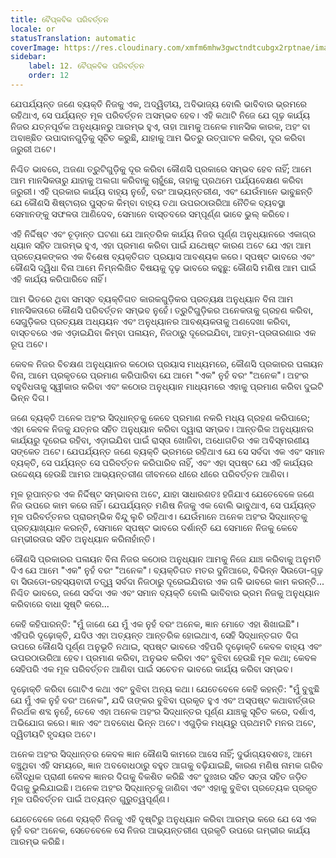 ```yaml
---
title: ବୈପ୍ଳବିକ ପରିବର୍ତ୍ତନ
locale: or
statusTranslation: automatic
coverImage: https://res.cloudinary.com/xmfm6mhw3gwctndtcubgx2rptnae/image/upload/v1740468922/small_cover_tratado_de_psicologia_revolucionaria_a4c0dca4e0.webp
sidebar:
    label: 12. ବୈପ୍ଳବିକ ପରିବର୍ତ୍ତନ
    order: 12
---
```

ଯେପର୍ଯ୍ୟନ୍ତ ଜଣେ ବ୍ୟକ୍ତି ନିଜକୁ ଏକ, ଅଦ୍ୱିତୀୟ, ଅବିଭାଜ୍ୟ ବୋଲି ଭାବିବାର ଭ୍ରମରେ ରହିଥାଏ, ସେ ପର୍ଯ୍ୟନ୍ତ ମୂଳ ପରିବର୍ତ୍ତନ ଅସମ୍ଭବ ହେବ। ଏହି କଥାଟି ନିଜେ ଯେ ଗୂଢ଼ କାର୍ଯ୍ୟ ନିଜର ଯତ୍ନପୂର୍ବକ ଅନୁଧ୍ୟାନରୁ ଆରମ୍ଭ ହୁଏ, ତାହା ଆମକୁ ଅନେକ ମାନସିକ କାରକ, ଅହଂ ବା ଅବାଞ୍ଛିତ ଉପାଦାନଗୁଡ଼ିକୁ ସୂଚିତ କରୁଛି, ଯାହାକୁ ଆମ ଭିତରୁ ଉତ୍ପାଟନ କରିବା, ଦୂର କରିବା ଜରୁରୀ ଅଟେ।

ନିଶ୍ଚିତ ଭାବରେ, ଅଜଣା ତ୍ରୁଟିଗୁଡ଼ିକୁ ଦୂର କରିବା କୌଣସି ପ୍ରକାରେ ସମ୍ଭବ ହେବ ନାହିଁ; ଆମେ ଆମ ମାନସିକତାରୁ ଯାହାକୁ ଅଲଗା କରିବାକୁ ଚାହୁଁଛେ, ତାହାକୁ ପ୍ରଥମେ ପର୍ଯ୍ୟବେକ୍ଷଣ କରିବା ଜରୁରୀ। ଏହି ପ୍ରକାର କାର୍ଯ୍ୟ ବାହ୍ୟ ନୁହେଁ, ବରଂ ଆଭ୍ୟନ୍ତରୀଣ, ଏବଂ ଯେଉଁମାନେ ଭାବୁଛନ୍ତି ଯେ କୌଣସି ଶିଷ୍ଟାଚାର ପୁସ୍ତକ କିମ୍ବା ବାହ୍ୟ ତଥା ଉପରଠାଉରିଆ ନୈତିକ ବ୍ୟବସ୍ଥା ସେମାନଙ୍କୁ ସଫଳତା ଆଣିଦେବ, ସେମାନେ ବାସ୍ତବରେ ସମ୍ପୂର୍ଣ୍ଣ ଭାବେ ଭୁଲ୍ କରିବେ।

ଏହି ନିର୍ଦ୍ଦିଷ୍ଟ ଏବଂ ଚୂଡ଼ାନ୍ତ ଘଟଣା ଯେ ଆନ୍ତରିକ କାର୍ଯ୍ୟ ନିଜର ପୂର୍ଣ୍ଣ ଅନୁଧ୍ୟାନରେ ଏକାଗ୍ର ଧ୍ୟାନ ସହିତ ଆରମ୍ଭ ହୁଏ, ଏହା ପ୍ରମାଣ କରିବା ପାଇଁ ଯଥେଷ୍ଟ କାରଣ ଅଟେ ଯେ ଏହା ଆମ ପ୍ରତ୍ୟେକଙ୍କର ଏକ ବିଶେଷ ବ୍ୟକ୍ତିଗତ ପ୍ରୟାସ ଆବଶ୍ୟକ କରେ। ସ୍ପଷ୍ଟ ଭାବରେ ଏବଂ କୌଣସି ଦ୍ୱିଧା ବିନା ଆମେ ନିମ୍ନଲିଖିତ ବିଷୟକୁ ଦୃଢ଼ ଭାବରେ କହୁଛୁ: କୌଣସି ମଣିଷ ଆମ ପାଇଁ ଏହି କାର୍ଯ୍ୟ କରିପାରିବେ ନାହିଁ।

ଆମ ଭିତରେ ଥିବା ସମସ୍ତ ବ୍ୟକ୍ତିଗତ କାରକଗୁଡ଼ିକର ପ୍ରତ୍ୟକ୍ଷ ଅନୁଧ୍ୟାନ ବିନା ଆମ ମାନସିକତାରେ କୌଣସି ପରିବର୍ତ୍ତନ ସମ୍ଭବ ନୁହେଁ। ତ୍ରୁଟିଗୁଡ଼ିକର ଅନେକତାକୁ ଗ୍ରହଣ କରିବା, ସେଗୁଡ଼ିକର ପ୍ରତ୍ୟକ୍ଷ ଅଧ୍ୟୟନ ଏବଂ ଅନୁଧ୍ୟାନର ଆବଶ୍ୟକତାକୁ ଅଣଦେଖା କରିବା, ବାସ୍ତବରେ ଏକ ଏଡ଼ାଇଯିବା କିମ୍ବା ପଳାୟନ, ନିଜଠାରୁ ଦୂରେଇଯିବା, ଆତ୍ମ-ପ୍ରତାରଣାର ଏକ ରୂପ ଅଟେ।

କେବଳ ନିଜର ବିଚକ୍ଷଣ ଅନୁଧ୍ୟାନର କଠୋର ପ୍ରୟାସ ମାଧ୍ୟମରେ, କୌଣସି ପ୍ରକାରର ପଳାୟନ ବିନା, ଆମେ ପ୍ରକୃତରେ ପ୍ରମାଣ କରିପାରିବା ଯେ ଆମେ "ଏକ" ନୁହଁ ବରଂ "ଅନେକ"। ଅହଂର ବହୁବିଧତାକୁ ସ୍ୱୀକାର କରିବା ଏବଂ କଠୋର ଅନୁଧ୍ୟାନ ମାଧ୍ୟମରେ ଏହାକୁ ପ୍ରମାଣ କରିବା ଦୁଇଟି ଭିନ୍ନ ଦିଗ।

ଜଣେ ବ୍ୟକ୍ତି ଅନେକ ଅହଂର ସିଦ୍ଧାନ୍ତକୁ କେବେ ପ୍ରମାଣ ନକରି ମଧ୍ୟ ଗ୍ରହଣ କରିପାରେ; ଏହା କେବଳ ନିଜକୁ ଯତ୍ନର ସହିତ ଅନୁଧ୍ୟାନ କରିବା ଦ୍ୱାରା ସମ୍ଭବ। ଆନ୍ତରିକ ଅନୁଧ୍ୟାନର କାର୍ଯ୍ୟରୁ ଦୂରେଇ ରହିବା, ଏଡ଼ାଇଯିବା ପାଇଁ ରାସ୍ତା ଖୋଜିବା, ଅଧୋଗତିର ଏକ ଅବିସ୍ମରଣୀୟ ସଙ୍କେତ ଅଟେ। ଯେପର୍ଯ୍ୟନ୍ତ ଜଣେ ବ୍ୟକ୍ତି ଭ୍ରମରେ ରହିଥାଏ ଯେ ସେ ସର୍ବଦା ଏକ ଏବଂ ସମାନ ବ୍ୟକ୍ତି, ସେ ପର୍ଯ୍ୟନ୍ତ ସେ ପରିବର୍ତ୍ତନ କରିପାରିବ ନାହିଁ, ଏବଂ ଏହା ସ୍ପଷ୍ଟ ଯେ ଏହି କାର୍ଯ୍ୟର ଉଦ୍ଦେଶ୍ୟ ହେଉଛି ଆମର ଆଭ୍ୟନ୍ତରୀଣ ଜୀବନରେ ଧୀରେ ଧୀରେ ପରିବର୍ତ୍ତନ ଆଣିବା।

ମୂଳ ରୂପାନ୍ତର ଏକ ନିର୍ଦ୍ଦିଷ୍ଟ ସମ୍ଭାବନା ଅଟେ, ଯାହା ସାଧାରଣତଃ ହଜିଯାଏ ଯେତେବେଳେ ଜଣେ ନିଜ ଉପରେ କାମ କରେ ନାହିଁ। ଯେପର୍ଯ୍ୟନ୍ତ ମଣିଷ ନିଜକୁ ଏକ ବୋଲି ଭାବୁଥାଏ, ସେ ପର୍ଯ୍ୟନ୍ତ ମୂଳ ପରିବର୍ତ୍ତନର ପ୍ରାରମ୍ଭିକ ବିନ୍ଦୁ ଲୁଚି ରହିଥାଏ। ଯେଉଁମାନେ ଅନେକ ଅହଂର ସିଦ୍ଧାନ୍ତକୁ ପ୍ରତ୍ୟାଖ୍ୟାନ କରନ୍ତି, ସେମାନେ ସ୍ପଷ୍ଟ ଭାବରେ ଦର୍ଶାନ୍ତି ଯେ ସେମାନେ ନିଜକୁ କେବେ ଗମ୍ଭୀରତାର ସହିତ ଅନୁଧ୍ୟାନ କରିନାହାଁନ୍ତି।

କୌଣସି ପ୍ରକାରର ପଳାୟନ ବିନା ନିଜର କଠୋର ଅନୁଧ୍ୟାନ ଆମକୁ ନିଜେ ଯାଞ୍ଚ କରିବାକୁ ଅନୁମତି ଦିଏ ଯେ ଆମେ "ଏକ" ନୁହଁ ବରଂ "ଅନେକ"। ବ୍ୟକ୍ତିଗତ ମତର ଦୁନିଆରେ, ବିଭିନ୍ନ ସିଉଡୋ-ଗୂଢ଼ ବା ସିଉଡୋ-ରହସ୍ୟବାଦୀ ତତ୍ତ୍ୱ ସର୍ବଦା ନିଜଠାରୁ ଦୂରେଇଯିବାର ଏକ ଗଳି ଭାବରେ କାମ କରନ୍ତି... ନିଶ୍ଚିତ ଭାବରେ, ଜଣେ ସର୍ବଦା ଏକ ଏବଂ ସମାନ ବ୍ୟକ୍ତି ବୋଲି ଭାବିବାର ଭ୍ରମ ନିଜକୁ ଅନୁଧ୍ୟାନ କରିବାରେ ବାଧା ସୃଷ୍ଟି କରେ...

କେହି କହିପାରନ୍ତି: "ମୁଁ ଜାଣେ ଯେ ମୁଁ ଏକ ନୁହଁ ବରଂ ଅନେକ, ଜ୍ଞାନ ମୋତେ ଏହା ଶିଖାଇଛି"। ଏହିପରି ଦୃଢ଼ୋକ୍ତି, ଯଦିଓ ଏହା ଅତ୍ୟନ୍ତ ଆନ୍ତରିକ ହୋଇଥାଏ, ସେହି ସିଦ୍ଧାନ୍ତଗତ ଦିଗ ଉପରେ କୌଣସି ପୂର୍ଣ୍ଣ ଅନୁଭୂତି ନଥାଇ, ସ୍ପଷ୍ଟ ଭାବରେ ଏହିପରି ଦୃଢ଼ୋକ୍ତି କେବଳ ବାହ୍ୟ ଏବଂ ଉପରଠାଉରିଆ ହେବ। ପ୍ରମାଣ କରିବା, ଅନୁଭବ କରିବା ଏବଂ ବୁଝିବା ହେଉଛି ମୂଳ କଥା; କେବଳ ସେହିପରି ଏକ ମୂଳ ପରିବର୍ତ୍ତନ ଆଣିବା ପାଇଁ ସଚେତନ ଭାବରେ କାର୍ଯ୍ୟ କରିବା ସମ୍ଭବ।

ଦୃଢ଼ୋକ୍ତି କରିବା ଗୋଟିଏ କଥା ଏବଂ ବୁଝିବା ଅନ୍ୟ କଥା। ଯେତେବେଳେ କେହି କହନ୍ତି: "ମୁଁ ବୁଝୁଛି ଯେ ମୁଁ ଏକ ନୁହଁ ବରଂ ଅନେକ", ଯଦି ତାଙ୍କର ବୁଝିବା ପ୍ରକୃତ ହୁଏ ଏବଂ ଅସ୍ପଷ୍ଟ କଥାବାର୍ତ୍ତାର ନିରର୍ଥକ ଶବ୍ଦ ନୁହେଁ, ତେବେ ଏହା ଅନେକ ଅହଂର ସିଦ୍ଧାନ୍ତର ପୂର୍ଣ୍ଣ ଯାଞ୍ଚକୁ ସୂଚିତ କରେ, ଦର୍ଶାଏ, ଅଭିଯୋଗ କରେ। ଜ୍ଞାନ ଏବଂ ଅବବୋଧ ଭିନ୍ନ ଅଟେ। ଏଗୁଡ଼ିକ ମଧ୍ୟରୁ ପ୍ରଥମଟି ମନର ଅଟେ, ଦ୍ୱିତୀୟଟି ହୃଦୟର ଅଟେ।

ଅନେକ ଅହଂର ସିଦ୍ଧାନ୍ତର କେବଳ ଜ୍ଞାନ କୌଣସି କାମରେ ଆସେ ନାହିଁ; ଦୁର୍ଭାଗ୍ୟବଶତଃ, ଆମେ ବଞ୍ଚୁଥିବା ଏହି ସମୟରେ, ଜ୍ଞାନ ଅବବୋଧଠାରୁ ବହୁତ ଆଗକୁ ବଢ଼ିଯାଇଛି, କାରଣ ମଣିଷ ନାମକ ଗରିବ ବୌଦ୍ଧିକ ପ୍ରାଣୀ କେବଳ ଜ୍ଞାନର ଦିଗକୁ ବିକଶିତ କରିଛି ଏବଂ ଦୁଃଖର ସହିତ ସତ୍ତା ସହିତ ଜଡ଼ିତ ଦିଗକୁ ଭୁଲିଯାଇଛି। ଅନେକ ଅହଂର ସିଦ୍ଧାନ୍ତକୁ ଜାଣିବା ଏବଂ ଏହାକୁ ବୁଝିବା ପ୍ରତ୍ୟେକ ପ୍ରକୃତ ମୂଳ ପରିବର୍ତ୍ତନ ପାଇଁ ଅତ୍ୟନ୍ତ ଗୁରୁତ୍ୱପୂର୍ଣ୍ଣ।

ଯେତେବେଳେ ଜଣେ ବ୍ୟକ୍ତି ନିଜକୁ ଏହି ଦୃଷ୍ଟିରୁ ଅନୁଧ୍ୟାନ କରିବା ଆରମ୍ଭ କରେ ଯେ ସେ ଏକ ନୁହଁ ବରଂ ଅନେକ, ସେତେବେଳେ ସେ ନିଜର ଆଭ୍ୟନ୍ତରୀଣ ପ୍ରକୃତି ଉପରେ ଗମ୍ଭୀର କାର୍ଯ୍ୟ ଆରମ୍ଭ କରିଛି।

